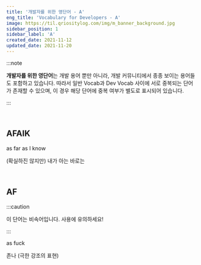 ```yaml
---
title: '개발자를 위한 영단어 - A'
eng_title: 'Vocabulary for Developers - A'
image: https://til.qriositylog.com/img/m_banner_background.jpg
sidebar_position: 1
sidebar_label: 'A'
created_date: 2021-11-12
updated_date: 2021-11-20
---
```


:::note

**개발자를 위한 영단어**는 개발 용어 뿐만 아니라, 개발 커뮤니티에서 종종 보이는 용어들도 포함하고 있습니다. 따라서 일반 Vocab과 Dev Vocab 사이에 서로 중복되는 단어가 존재할 수 있으며, 이 경우 해당 단어에 중복 여부가 별도로 표시되어 있습니다.

:::


<SearchBar />
<br />

## AFAIK

as far as I know

(확실하진 않지만) 내가 아는 바로는

<br />


## AF

:::caution

이 단어는 비속어입니다. 사용에 유의하세요!

:::

as fuck

존나 (극한 강조의 표현)

